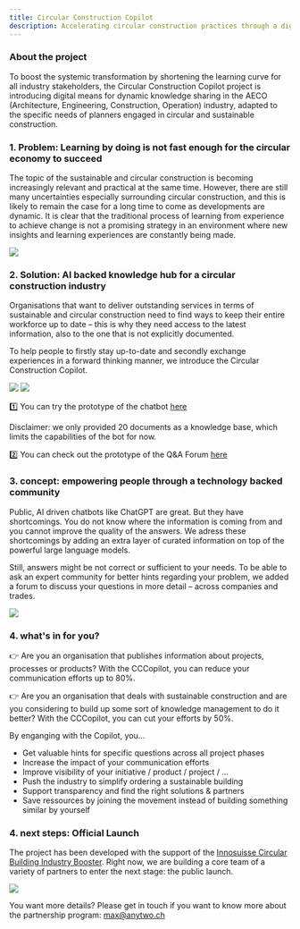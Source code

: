 ```yaml
---
title: Circular Construction Copilot
description: Accelerating circular construction practices through a digital knowledge hub that adapts to industry needs.
---
```


### About the project

To boost the systemic transformation by shortening the learning curve for all industry stakeholders, the Circular Construction Copilot project is introducing digital means for dynamic knowledge sharing in the AECO (Architecture, Engineering, Construction, Operation) industry, adapted to the specific needs of planners engaged in circular and sustainable construction.


### 1. Problem: Learning by doing is not fast enough for the circular economy to succeed

The topic of the sustainable and circular construction is becoming increasingly relevant and practical at the same time. However, there are still many uncertainties especially surrounding circular construction, and this is likely to remain the case for a long time to come as developments are dynamic. It is clear that the traditional process of learning from experience to achieve change is not a promising strategy in an environment where new insights and learning experiences are constantly being made. 

![](/images/projects/circular-construction-co-pilot/circular-construction-co-pilot-5.png)


### 2. Solution: AI backed knowledge hub for a circular construction industry

Organisations that want to deliver outstanding services in terms of sustainable and circular construction need to find ways to keep their entire workforce up to date – this is why they need access to the latest information, also to the one that is not explicitly documented.

To help people to firstly stay up-to-date and secondly exchange experiences in a forward thinking manner, we introduce the Circular Construction Copilot.

![](/images/projects/circular-construction-co-pilot/circular-construction-co-pilot-6.png)
![](/images/projects/circular-construction-co-pilot/circular-construction-co-pilot-7.png)

1️⃣ You can try the prototype of the chatbot [here](https://ragtime.ateleris.com/ac89c714-05cd-4002-bd2e-e742d82ae8cf/chat)

Disclaimer: we only provided 20 documents as a knowledge base, which limits the capabilities of the bot for now.

2️⃣ You can check out the prototype of the Q&A Forum [here](https://answer.opensource.construction/)


### 3. concept: empowering people through a technology backed community
Public, AI driven chatbots like ChatGPT are great. But they have shortcomings. You do not know where the information is coming from and you cannot improve the quality of the answers. We adress these shortcomings by adding an extra layer of curated information on top of the powerful large language models. 

Still, answers might be not correct or sufficient to your needs. To be able to ask an expert community for better hints regarding your problem, we added a forum to discuss your questions in more detail – across companies and trades.

![](/images/projects/circular-construction-co-pilot/circular-construction-co-pilot-8.png)

### 4. what's in for you?

👉 Are you an organisation that publishes information about projects, processes or products? With the CCCopilot, you can reduce your communication efforts up to 80%.

👉 Are you an organisation that deals with sustainable construction and are you considering to build up some sort of knowledge management to do it better? With the CCCopilot, you can cut your efforts by 50%.

By enganging with the Copilot, you...
<ul>
  <li>Get valuable hints for specific questions across all project phases</li>
  <li>Increase the impact of your communication efforts</li>
  <li>Improve visibility of your initiative / product / project / …</li>
  <li>Push the industry to simplify ordering a sustainable building</li>
  <li>Support transparency and find the right solutions & partners</li>
  <li>Save ressources by joining the movement instead of building something similar by yourself</li>
</ul>


### 4. next steps: Official Launch
The project has been developed with the support of the [Innosuisse Circular Building Industry Booster](https://cbi-booster.ch/).
Right now, we are building a core team of a variety of partners to enter the next stage: the public launch. 

![](/images/projects/circular-construction-co-pilot/circular-construction-co-pilot-9.png)


You want more details? Please get in touch if you want to know more about the partnership program: [max@anytwo.ch](mailto:max@anytwo.ch)
